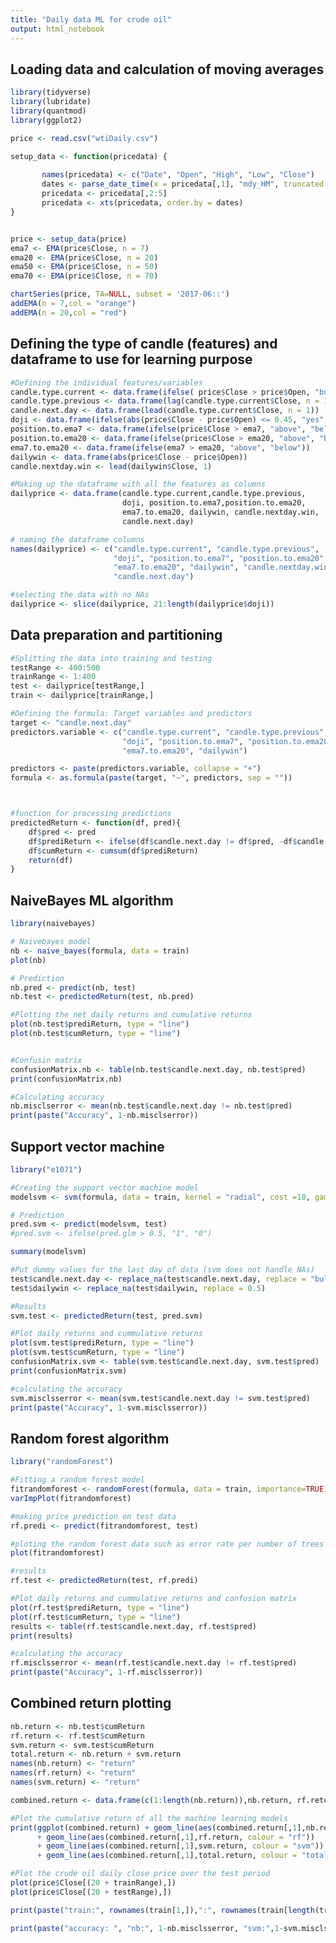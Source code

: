 ```yaml
---
title: "Daily data ML for crude oil"
output: html_notebook
---
```

 
## Loading data and calculation of moving averages

```r
library(tidyverse)
library(lubridate)
library(quantmod)
library(ggplot2)

price <- read.csv("wtiDaily.csv")

setup_data <- function(pricedata) {
  
       names(pricedata) <- c("Date", "Open", "High", "Low", "Close")
       dates <- parse_date_time(x = pricedata[,1], "mdy_HM", truncated = 3)
       pricedata <- pricedata[,2:5]
       pricedata <- xts(pricedata, order.by = dates)
}


price <- setup_data(price)
ema7 <- EMA(price$Close, n = 7)
ema20 <- EMA(price$Close, n = 20)
ema50 <- EMA(price$Close, n = 50)
ema70 <- EMA(price$Close, n = 70)

```



```r
chartSeries(price, TA=NULL, subset = '2017-06::')
addEMA(n = 7,col = "orange")
addEMA(n = 20,col = "red")

```

## Defining the type of candle (features) and dataframe to use for learning purpose

```r
#Defining the individual features/variables
candle.type.current <- data.frame(ifelse( price$Close > price$Open, "bull", "bear"))
candle.type.previous <- data.frame(lag(candle.type.current$Close, n = 1))
candle.next.day <- data.frame(lead(candle.type.current$Close, n = 1))
doji <- data.frame(ifelse(abs(price$Close - price$Open) <= 0.45, "yes", "no"))
position.to.ema7 <- data.frame(ifelse(price$Close > ema7, "above", "below"))
position.to.ema20 <- data.frame(ifelse(price$Close > ema20, "above", "below"))
ema7.to.ema20 <- data.frame(ifelse(ema7 > ema20, "above", "below"))
dailywin <- data.frame(abs(price$Close - price$Open))
candle.nextday.win <- lead(dailywin$Close, 1)

#Making up the dataframe with all the features as columns
dailyprice <- data.frame(candle.type.current,candle.type.previous,
                         doji, position.to.ema7,position.to.ema20, 
                         ema7.to.ema20, dailywin, candle.nextday.win,
                         candle.next.day)

# naming the dataframe columns
names(dailyprice) <- c("candle.type.current", "candle.type.previous",
                       "doji", "position.to.ema7", "position.to.ema20",
                       "ema7.to.ema20", "dailywin", "candle.nextday.win", 
                       "candle.next.day")

#selecting the data with no NAs
dailyprice <- slice(dailyprice, 21:length(dailyprice$doji))

```

## Data preparation and partitioning

```r

#Splitting the data into training and testing
testRange <- 400:500
trainRange <- 1:400
test <- dailyprice[testRange,]
train <- dailyprice[trainRange,]

#Defining the formula: Target variables and predictors
target <- "candle.next.day"
predictors.variable <- c("candle.type.current", "candle.type.previous",
                         "doji", "position.to.ema7", "position.to.ema20",
                         "ema7.to.ema20", "dailywin")

predictors <- paste(predictors.variable, collapse = "+")
formula <- as.formula(paste(target, "~", predictors, sep = ""))



#function for processing predictions
predictedReturn <- function(df, pred){
    df$pred <- pred
    df$prediReturn <- ifelse(df$candle.next.day != df$pred, -df$candle.nextday.win, df$candle.nextday.win)
    df$cumReturn <- cumsum(df$prediReturn)
    return(df)
}

```


## NaiveBayes ML algorithm

```r
library(naivebayes) 

# Naivebayes model
nb <- naive_bayes(formula, data = train)
plot(nb)

# Prediction
nb.pred <- predict(nb, test)
nb.test <- predictedReturn(test, nb.pred)

#Plotting the net daily returns and cumulative returns
plot(nb.test$prediReturn, type = "line")
plot(nb.test$cumReturn, type = "line")


#Confusin matrix
confusionMatrix.nb <- table(nb.test$candle.next.day, nb.test$pred)
print(confusionMatrix.nb)

#Calculating accuracy
nb.misclserror <- mean(nb.test$candle.next.day != nb.test$pred)
print(paste("Accuracy", 1-nb.misclserror))

```

## Support vector machine

```r
library("e1071")

#Creating the support vector machine model
modelsvm <- svm(formula, data = train, kernel = "radial", cost =10, gamma = 0.2) 

# Prediction
pred.svm <- predict(modelsvm, test)
#pred.svm <- ifelse(pred.glm > 0.5, "1", "0")

summary(modelsvm)

#Put dummy values for the last day of data (svm does not handle NAs)
test$candle.next.day <- replace_na(test$candle.next.day, replace = "bull")
test$dailywin <- replace_na(test$dailywin, replace = 0.5)

#Results
svm.test <- predictedReturn(test, pred.svm)

#Plot daily returns and cummulative returns
plot(svm.test$prediReturn, type = "line")
plot(svm.test$cumReturn, type = "line")
confusionMatrix.svm <- table(svm.test$candle.next.day, svm.test$pred)
print(confusionMatrix.svm)

#calculating the accuracy
svm.misclsserror <- mean(svm.test$candle.next.day != svm.test$pred)
print(paste("Accuracy", 1-svm.misclsserror))
```

## Random forest algorithm

```r
library("randomForest")

#Fitting a random forest model
fitrandomforest <- randomForest(formula, data = train, importance=TRUE)
varImpPlot(fitrandomforest)

#making price prediction on test data
rf.predi <- predict(fitrandomforest, test)

#ploting the random forest data such as error rate per number of trees
plot(fitrandomforest)

#results
rf.test <- predictedReturn(test, rf.predi)

#Plot daily returns and cummulative returns and confusion matrix
plot(rf.test$prediReturn, type = "line")
plot(rf.test$cumReturn, type = "line")
results <- table(rf.test$candle.next.day, rf.test$pred)
print(results)

#calculating the accuracy
rf.misclsserror <- mean(rf.test$candle.next.day != rf.test$pred)
print(paste("Accuracy", 1-rf.misclsserror))

```
## Combined return plotting

```r
nb.return <- nb.test$cumReturn
rf.return <- rf.test$cumReturn
svm.return <- svm.test$cumReturn
total.return <- nb.return + svm.return
names(nb.return) <- "return"
names(rf.return) <- "return"
names(svm.return) <- "return"

combined.return <- data.frame(c(1:length(nb.return)),nb.return, rf.return, svm.return, total.return)

#Plot the cumulative return of all the machine learning models
print(ggplot(combined.return) + geom_line(aes(combined.return[,1],nb.return, colour = "nb"))
      + geom_line(aes(combined.return[,1],rf.return, colour = "rf"))
      + geom_line(aes(combined.return[,1],svm.return, colour = "svm"))
      + geom_line(aes(combined.return[,1],total.return, colour = "total"))  + ylab("cum return (x1000 USD)") + xlab("number of trades (test)"))

#Plot the crude oil daily close price over the test period
plot(price$Close[(20 + trainRange),])
plot(price$Close[(20 + testRange),])

print(paste("train:", rownames(train[1,]),":", rownames(train[length(train$doji),]), "test:", rownames(test[1,]), ":", rownames(test[length(test$doji),])))

print(paste("accuracy: ", "nb:", 1-nb.misclsserror, "svm:",1-svm.misclsserror, "rf:", 1-rf.misclsserror  ))
```

